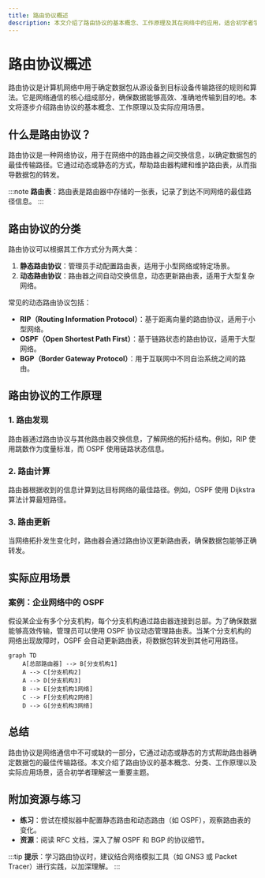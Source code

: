 ```yaml
---
title: 路由协议概述
description: 本文介绍了路由协议的基本概念、工作原理及其在网络中的应用，适合初学者学习。
---
```


# 路由协议概述

路由协议是计算机网络中用于确定数据包从源设备到目标设备传输路径的规则和算法。它是网络通信的核心组成部分，确保数据能够高效、准确地传输到目的地。本文将逐步介绍路由协议的基本概念、工作原理以及实际应用场景。

## 什么是路由协议？

路由协议是一种网络协议，用于在网络中的路由器之间交换信息，以确定数据包的最佳传输路径。它通过动态或静态的方式，帮助路由器构建和维护路由表，从而指导数据包的转发。

:::note
**路由表**：路由表是路由器中存储的一张表，记录了到达不同网络的最佳路径信息。
:::

## 路由协议的分类

路由协议可以根据其工作方式分为两大类：

1. **静态路由协议**：管理员手动配置路由表，适用于小型网络或特定场景。
2. **动态路由协议**：路由器之间自动交换信息，动态更新路由表，适用于大型复杂网络。

常见的动态路由协议包括：
- **RIP（Routing Information Protocol）**：基于距离向量的路由协议，适用于小型网络。
- **OSPF（Open Shortest Path First）**：基于链路状态的路由协议，适用于大型网络。
- **BGP（Border Gateway Protocol）**：用于互联网中不同自治系统之间的路由。

## 路由协议的工作原理

### 1. 路由发现
路由器通过路由协议与其他路由器交换信息，了解网络的拓扑结构。例如，RIP 使用跳数作为度量标准，而 OSPF 使用链路状态信息。

### 2. 路由计算
路由器根据收到的信息计算到达目标网络的最佳路径。例如，OSPF 使用 Dijkstra 算法计算最短路径。

### 3. 路由更新
当网络拓扑发生变化时，路由器会通过路由协议更新路由表，确保数据包能够正确转发。

## 实际应用场景

### 案例：企业网络中的 OSPF
假设某企业有多个分支机构，每个分支机构通过路由器连接到总部。为了确保数据能够高效传输，管理员可以使用 OSPF 协议动态管理路由表。当某个分支机构的网络出现故障时，OSPF 会自动更新路由表，将数据包转发到其他可用路径。

```mermaid
graph TD
    A[总部路由器] --> B[分支机构1]
    A --> C[分支机构2]
    A --> D[分支机构3]
    B --> E[分支机构1网络]
    C --> F[分支机构2网络]
    D --> G[分支机构3网络]
```

## 总结

路由协议是网络通信中不可或缺的一部分，它通过动态或静态的方式帮助路由器确定数据包的最佳传输路径。本文介绍了路由协议的基本概念、分类、工作原理以及实际应用场景，适合初学者理解这一重要主题。

## 附加资源与练习

- **练习**：尝试在模拟器中配置静态路由和动态路由（如 OSPF），观察路由表的变化。
- **资源**：阅读 RFC 文档，深入了解 OSPF 和 BGP 的协议细节。

:::tip
**提示**：学习路由协议时，建议结合网络模拟工具（如 GNS3 或 Packet Tracer）进行实践，以加深理解。
:::